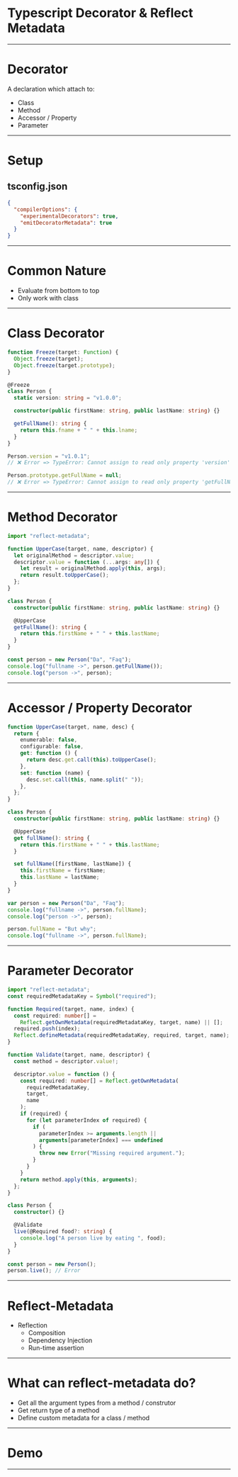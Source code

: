 # Typescript Decorator & Reflect Metadata

---

# Decorator

A declaration which attach to:

- Class
- Method
- Accessor / Property
- Parameter

---

# Setup

## tsconfig.json

```json
{
  "compilerOptions": {
    "experimentalDecorators": true,
    "emitDecoratorMetadata": true
  }
}
```

---

# Common Nature

- Evaluate from bottom to top
- Only work with class

---

# Class Decorator

```ts
function Freeze(target: Function) {
  Object.freeze(target);
  Object.freeze(target.prototype);
}

@Freeze
class Person {
  static version: string = "v1.0.0";

  constructor(public firstName: string, public lastName: string) {}

  getFullName(): string {
    return this.fname + " " + this.lname;
  }
}

Person.version = "v1.0.1";
// ❌ Error => TypeError: Cannot assign to read only property 'version' of function 'class Person'

Person.prototype.getFullName = null;
// ❌ Error => TypeError: Cannot assign to read only property 'getFullName' of object '#<Person>'
```

---

# Method Decorator

```ts
import "reflect-metadata";

function UpperCase(target, name, descriptor) {
  let originalMethod = descriptor.value;
  descriptor.value = function (...args: any[]) {
    let result = originalMethod.apply(this, args);
    return result.toUpperCase();
  };
}

class Person {
  constructor(public firstName: string, public lastName: string) {}

  @UpperCase
  getFullName(): string {
    return this.firstName + " " + this.lastName;
  }
}

const person = new Person("Da", "Faq");
console.log("fullname ->", person.getFullName());
console.log("person ->", person);
```

---

# Accessor / Property Decorator

```ts
function UpperCase(target, name, desc) {
  return {
    enumerable: false,
    configurable: false,
    get: function () {
      return desc.get.call(this).toUpperCase();
    },
    set: function (name) {
      desc.set.call(this, name.split(" "));
    },
  };
}

class Person {
  constructor(public firstName: string, public lastName: string) {}

  @UpperCase
  get fullName(): string {
    return this.firstName + " " + this.lastName;
  }

  set fullName([firstName, lastName]) {
    this.firstName = firstName;
    this.lastName = lastName;
  }
}

var person = new Person("Da", "Faq");
console.log("fullname ->", person.fullName);
console.log("person ->", person);

person.fullName = "But why";
console.log("fullname ->", person.fullName);
```

---

# Parameter Decorator

```ts
import "reflect-metadata";
const requiredMetadataKey = Symbol("required");

function Required(target, name, index) {
  const required: number[] =
    Reflect.getOwnMetadata(requiredMetadataKey, target, name) || [];
  required.push(index);
  Reflect.defineMetadata(requiredMetadataKey, required, target, name);
}

function Validate(target, name, descriptor) {
  const method = descriptor.value!;

  descriptor.value = function () {
    const required: number[] = Reflect.getOwnMetadata(
      requiredMetadataKey,
      target,
      name
    );
    if (required) {
      for (let parameterIndex of required) {
        if (
          parameterIndex >= arguments.length ||
          arguments[parameterIndex] === undefined
        ) {
          throw new Error("Missing required argument.");
        }
      }
    }
    return method.apply(this, arguments);
  };
}

class Person {
  constructor() {}

  @Validate
  live(@Required food?: string) {
    console.log("A person live by eating ", food);
  }
}

const person = new Person();
person.live(); // Error
```

---

# Reflect-Metadata

- Reflection
  - Composition
  - Dependency Injection
  - Run-time assertion

---

# What can reflect-metadata do?

- Get all the argument types from a method / construtor
- Get return type of a method
- Define custom metadata for a class / method

---

# Demo

---
